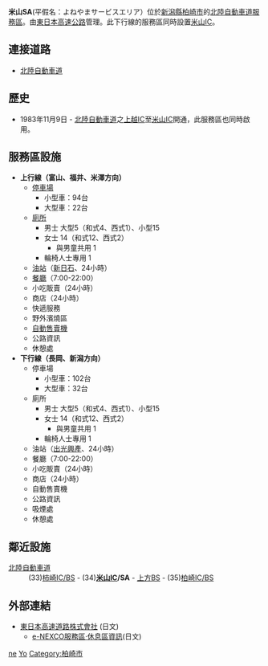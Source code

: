 {{日本公路設施
|設施名稱 = 米山SA
|色 = 
|圖像 = 
|pxl = 
|圖像簡介 = 
|公路名稱1 = [[北陸自動車道|北陸自動車道]]
|IC編號1 = 
|收費站編號1 = 
|記號1 = 米山
|起點1 = [[米原JCT|米原JCT]]
|距離1 = （上行線）386.4km<br>（下行線）385.3
|上一設施1 = [[柿崎IC|柿崎IC]]
|上一設施距離1 = 11.4
|下一設施1 = [[柏崎IC|柏崎IC]]
|下一設施距離1 = 10.8
|連接道路 =
|啟用日期 = 1983年11月9日
|停用日期 = 
|流量 = 
|智能IC = 
|上行營業時間 = 24小時
|上行油站 = [[新日石|ENEOS]]
|上行油站營業時間 = 24小時
|下行營業時間 = 24小時
|下行油站 = [[出光興產|IDEMITSU]]
|下行油站營業時間 = 24小時
|郵政編碼 = 945-0855（上行線）<br>949-3662（下行線）
|所在地 = （上行線）[[新潟縣|新潟縣]][[柏崎市|柏崎市]]鯨波<br>（下行線）新潟縣柏崎市笠島
|坐標 = （上行線）{{coord|37|20|49.95|N|138|29|46.26|E}}<br>（下行線）{{coord|37|20|15.22|N|138|28|35.08|E}}
|備註 = 此下行線的服務區同時設置[[米山IC|米山IC]]。
}}
'''米山SA'''(平假名：よねやまサービスエリア）位於[[新潟縣|新潟縣]][[柏崎市|柏崎市]]的[[北陸自動車道|北陸自動車道]][[服务区_(公路)|服務區]]。由[[東日本高速公路|東日本高速公路]]管理。此下行線的服務區同時設置[[米山IC|米山IC]]。

== 連接道路 ==
* [[北陸自動車道|北陸自動車道]]

== 歷史 ==
* 1983年11月9日 - [[北陸自動車道|北陸自動車道]]之[[上越IC|上越IC]]至[[米山IC|米山IC]]開通，此服務區也同時啟用。

== 服務區設施 ==
*'''上行線（富山、福井、米澤方向）'''
**[[停車場|停車場]]
***小型車：94台
***大型車：22台
**[[廁所|廁所]]
***男士 大型5（和式4、西式1）、小型15
***女士 14（和式12、西式2）
****與男童共用 1
***輪椅人士專用 1
**[[油站|油站]]（[[新日石|新日石]]、24小時）
**[[餐廳|餐廳]]（7:00-22:00）
**小吃販賣（24小時）
**商店（24小時）
**快遞服務
**野外濱燒區
**[[自動售賣機|自動售賣機]]
**公路資訊
**休憩處
*'''下行線（長岡、新潟方向）'''
**停車場
***小型車：102台
***大型車：32台
**廁所
***男士 大型5（和式4、西式1）、小型15
***女士 14（和式12、西式2）
****與男童共用 1
***輪椅人士專用 1
**油站（[[出光興產|出光興產]]、24小時）
**餐廳（7:00-22:00）
**小吃販賣（24小時）
**商店（24小時）
**自動售賣機
**公路資訊
**吸煙處
**休憩處

== 鄰近設施 ==
; [[北陸自動車道|北陸自動車道]]
: (33)[[柿崎IC|柿崎IC/BS]] - (34)'''[[米山IC|米山IC]]/SA''' - [[上方巴士站|上方BS]] - (35)[[柏崎IC|柏崎IC/BS]]

== 外部連結 ==
*[http://www.e-nexco.co.jp/ 東日本高速道路株式會社] {{Wayback|url=http://www.e-nexco.co.jp/ |date=20140203074239 }}(日文)
**[https://web.archive.org/web/20101130163046/http://www.driveplaza.com/dp/SapaTop e-NEXCO服務區‧休息區資訊](日文)

{{北陸自動車道}}
[[Category:日本服務區與休息區_Yo|ne]]
[[Category:新潟縣服務區與休息區|Yo]]
[[Category:柏崎市|Category:柏崎市]]